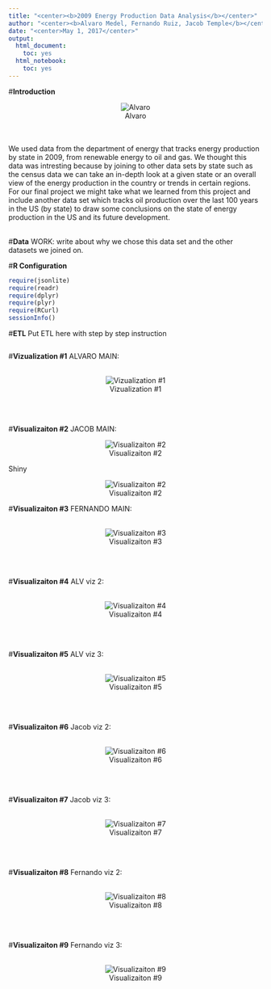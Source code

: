 ```yaml
---
title: "<center><b>2009 Energy Production Data Analysis</b></center>"
author: "<center><b>Alvaro Medel, Fernando Ruiz, Jacob Temple</b></center>"
date: "<center>May 1, 2017</center>"
output:
  html_document:
    toc: yes
  html_notebook:
    toc: yes
---
```


#**Introduction** 
<center>![Alvaro](energy_pic.png)</center>
<br></br>
We used data from the department of energy that tracks energy production by state in 2009, from renewable energy to oil and gas. We thought this data was intresting because by joining to other data sets by state such as the census data we can take an in-depth look at a given state or an overall view of the energy production in the country or trends in certain regions. For our final project we might take what we learned from this project and include another data set which tracks oil production over the last 100 years in the US (by state) to draw some conclusions on the state of energy production in the US and its future development. 
<br></br>

#**Data**
WORK: write about why we chose this data set and the other datasets we joined on.

#**R Configuration**
```r
require(jsonlite)
require(readr)
require(dplyr)
require(plyr)
require(RCurl)
sessionInfo()
```

#**ETL**
Put ETL here with step by step instruction
```r
```

#**Vizualization #1** 
ALVARO MAIN:
<br> </br>
<center>![Vizualization #1](../03 Visualizations/crosstabByOwnership.png)</center>
<br> </br> 

#**Visualizaiton #2**
JACOB MAIN:
<center>![Visualizaiton #2](../03 Visualizations/ElectionResultsByRenewableEnergy.png)</center>
Shiny
<center>![Visualizaiton #2](../03 Visualizations/ShinyElectionResults.png)</center>


#**Visualizaiton #3** 
FERNANDO MAIN:
<br></br>
<center>![Visualizaiton #3](../03 Visualizations/ruizPercentRE.png)</center>
<br></br>

#**Visualizaiton #4** 
ALV viz 2:
<br></br>
<center>![Visualizaiton #4](../03 Visualizations/ruizPercentRE.png)</center>
<br></br>

#**Visualizaiton #5** 
ALV viz 3:
<br></br>
<center>![Visualizaiton #5](../03 Visualizations/ruizPercentRE.png)</center>
<br></br>

#**Visualizaiton #6** 
Jacob viz 2:
<br></br>
<center>![Visualizaiton #6](../03 Visualizations/ruizPercentRE.png)</center>
<br></br>

#**Visualizaiton #7** 
Jacob viz 3:
<br></br>
<center>![Visualizaiton #7](../03 Visualizations/ruizPercentRE.png)</center>
<br></br>

#**Visualizaiton #8** 
Fernando viz 2:
<br></br>
<center>![Visualizaiton #8](../03 Visualizations/ruizPercentRE.png)</center>
<br></br>

#**Visualizaiton #9** 
Fernando viz 3:
<br></br>
<center>![Visualizaiton #9](../03 Visualizations/ruizPercentRE.png)</center>
<br></br>